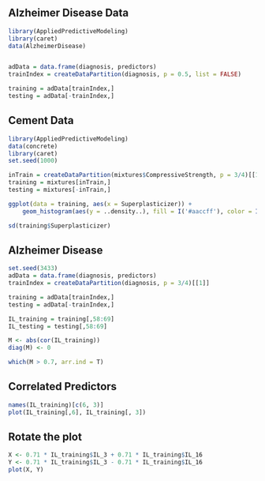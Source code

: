 

## Alzheimer Disease Data

```r
library(AppliedPredictiveModeling)
library(caret)
data(AlzheimerDisease)


adData = data.frame(diagnosis, predictors)
trainIndex = createDataPartition(diagnosis, p = 0.5, list = FALSE)

training = adData[trainIndex,]
testing = adData[-trainIndex,]

```

## Cement Data

```r
library(AppliedPredictiveModeling)
data(concrete)
library(caret)
set.seed(1000)

inTrain = createDataPartition(mixtures$CompressiveStrength, p = 3/4)[[1]]
training = mixtures[inTrain,]
testing = mixtures[-inTrain,]

ggplot(data = training, aes(x = Superplasticizer)) + 
    geom_histogram(aes(y = ..density..), fill = I('#aaccff'), color = I('blue')) 

sd(training$Superplasticizer)

```

## Alzheimer Disease

```r
set.seed(3433)
adData = data.frame(diagnosis, predictors)
trainIndex = createDataPartition(diagnosis, p = 3/4)[[1]]

training = adData[trainIndex,]
testing = adData[-trainIndex,]

IL_training = training[,58:69]
IL_testing = testing[,58:69]

M <- abs(cor(IL_training))
diag(M) <- 0

which(M > 0.7, arr.ind = T)


```

## Correlated Predictors

```r
names(IL_training)[c(6, 3)]
plot(IL_training[,6], IL_training[, 3])
```

## Rotate the plot

```r
X <- 0.71 * IL_training$IL_3 + 0.71 * IL_training$IL_16
Y <- 0.71 * IL_training$IL_3 - 0.71 * IL_training$IL_16
plot(X, Y)
```







